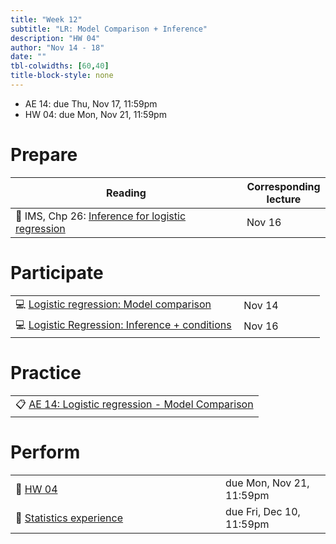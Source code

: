 ```yaml
---
title: "Week 12"
subtitle: "LR: Model Comparison + Inference"
description: "HW 04"
author: "Nov 14 - 18"
date: ""
tbl-colwidths: [60,40]
title-block-style: none
---
```


::: callout-important
-   AE 14: due Thu, Nov 17, 11:59pm
-   HW 04: due Mon, Nov 21, 11:59pm
:::

# Prepare

| Reading                                                                                                        | Corresponding lecture |
|-----------------------------------------------------|-------------------|
| 📖 IMS, Chp 26: [Inference for logistic regression](https://openintro-ims.netlify.app/inf-model-logistic.html) | Nov 16                |

# Participate

|                                                                                  |        |
|-----------------------------------------------------|-------------------|
| 💻 [Logistic regression: Model comparison](../slides/22-model-compare.html)      | Nov 14 |
| 💻 [Logistic Regression: Inference + conditions](../slides/23-logistic-inf.html) | Nov 16 |

# Practice

|                                                                                    |
|------------------------------------------------------------------------|
| 📋 [AE 14: Logistic regression - Model Comparison](../ae/ae-14-model-compare.html) |

# Perform

|                                                         |                          |
|-----------------------------------------------|------------------------|
| 📝 [HW 04](../hw/hw-04.html)                            | due Mon, Nov 21, 11:59pm |
| 📝 [Statistics experience](../hw/stats-experience.html) | due Fri, Dec 10, 11:59pm |
